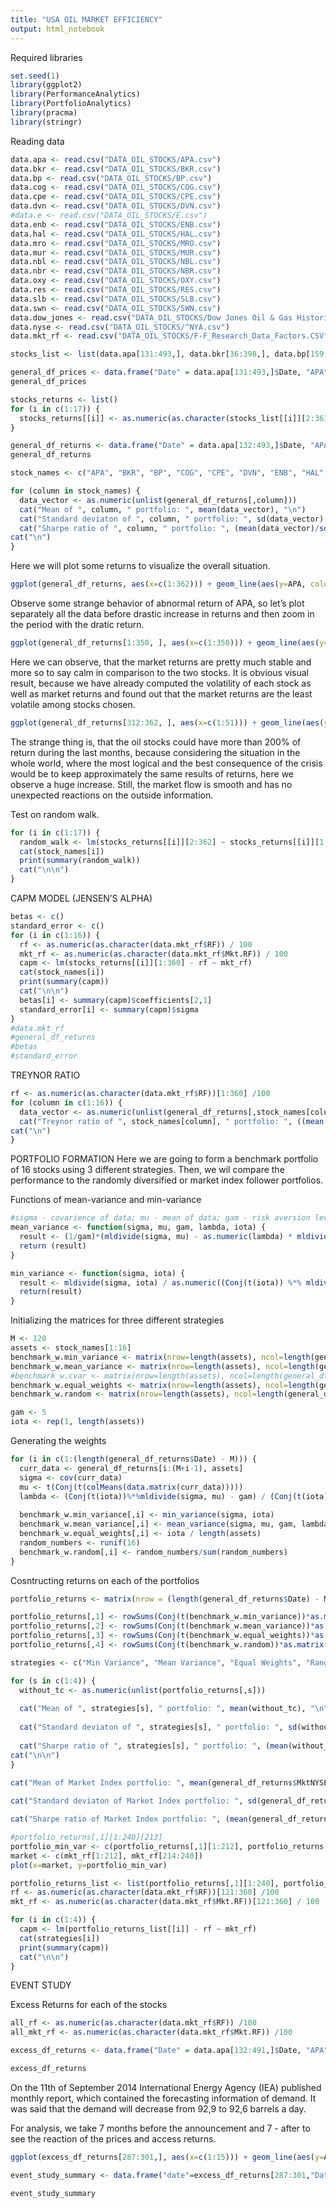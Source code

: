```yaml
---
title: "USA OIL MARKET EFFICIENCY"
output: html_notebook
---
```


Required libraries
```r
set.seed(1)
library(ggplot2)
library(PerformanceAnalytics)
library(PortfolioAnalytics)
library(pracma)
library(stringr)
```

Reading data
```r
data.apa <- read.csv("DATA_OIL_STOCKS/APA.csv")
data.bkr <- read.csv("DATA_OIL_STOCKS/BKR.csv")
data.bp <- read.csv("DATA_OIL_STOCKS/BP.csv")
data.cog <- read.csv("DATA_OIL_STOCKS/COG.csv")
data.cpe <- read.csv("DATA_OIL_STOCKS/CPE.csv")
data.dvn <- read.csv("DATA_OIL_STOCKS/DVN.csv")
#data.e <- read.csv("DATA_OIL_STOCKS/E.csv")
data.enb <- read.csv("DATA_OIL_STOCKS/ENB.csv")
data.hal <- read.csv("DATA_OIL_STOCKS/HAL.csv")
data.mro <- read.csv("DATA_OIL_STOCKS/MRO.csv")
data.mur <- read.csv("DATA_OIL_STOCKS/MUR.csv")
data.nbl <- read.csv("DATA_OIL_STOCKS/NBL.csv")
data.nbr <- read.csv("DATA_OIL_STOCKS/NBR.csv")
data.oxy <- read.csv("DATA_OIL_STOCKS/OXY.csv")
data.res <- read.csv("DATA_OIL_STOCKS/RES.csv")
data.slb <- read.csv("DATA_OIL_STOCKS/SLB.csv")
data.swn <- read.csv("DATA_OIL_STOCKS/SWN.csv")
data.dow_jones <- read.csv("DATA_OIL_STOCKS/Dow Jones Oil & Gas Historical Data.csv")
data.nyse <- read.csv("DATA_OIL_STOCKS/^NYA.csv")
data.mkt_rf <- read.csv("DATA_OIL_STOCKS/F-F_Research_Data_Factors.CSV")[766:1125, ]
```


```r
stocks_list <- list(data.apa[131:493,], data.bkr[36:398,], data.bp[159:521,], data.cog[2:364,], data.cpe[1:363,], data.dvn[57:419,], data.enb[73:435,], data.hal[214:576,], data.mro[238:600,], data.mur[118:480,], data.nbl[118:480,], data.nbr[202:564,], data.oxy[100:462,], data.res[70:432,], data.slb[100:462,], data.swn[121:483,], data.nyse[1:363,])
```

```r
general_df_prices <- data.frame("Date" = data.apa[131:493,]$Date, "APA" = data.apa[131:493,]$Close, "BKR" = data.bkr[36:398,]$Close, "BP" = data.bp[159:521,]$Close, "COG" = data.cog[2:364,]$Close, "CPE" = data.cpe[1:363,]$Close, "DVN" = data.dvn[57:419,]$Close, "ENB" = data.enb[73:435,]$Close, "HAL" = data.hal[214:576,]$Close, "MRO" = data.mro[238:600,]$Close, "MUR" = data.mur[118:480,]$Close, "NBL" = data.nbl[118:480,]$Close, "NBR" = data.nbr[202:564,]$Close, "OXY" = data.oxy[100:462,]$Close, "RES" = data.res[70:432,]$Close, "SLB" = data.slb[100:462,]$Close, "SWN" = data.swn[121:483,]$Close, "MktNYSE" = data.nyse[1:363,]$Close)
general_df_prices
```

```r
stocks_returns <- list()
for (i in c(1:17)) {
  stocks_returns[[i]] <- as.numeric(as.character(stocks_list[[i]][2:363,"Close"])) / as.numeric(as.character(stocks_list[[i]][1:362,"Close"])) - rep(1, 362)
}
```


```r
general_df_returns <- data.frame("Date" = data.apa[132:493,]$Date, "APA" = stocks_returns[[1]], "BKR" = stocks_returns[[2]], "BP" = stocks_returns[[3]], "COG" = stocks_returns[[4]], "CPE" = stocks_returns[[5]], "DVN" = stocks_returns[[6]], "ENB" = stocks_returns[[7]], "HAL" = stocks_returns[[8]], "MRO" = stocks_returns[[9]], "MUR" = stocks_returns[[10]], "NBL" = stocks_returns[[11]], "NBR" = stocks_returns[[12]], "OXY" = stocks_returns[[13]], "RES" = stocks_returns[[14]], "SLB" = stocks_returns[[15]], "SWN" = stocks_returns[[16]], "MktNYSE" = stocks_returns[[17]])
general_df_returns
```

```r
stock_names <- c("APA", "BKR", "BP", "COG", "CPE", "DVN", "ENB", "HAL", "MRO", "MUR", "NBL", "NBR", "OXY", "RES", "SLB", "SWN", "MktNYSE")

for (column in stock_names) {
  data_vector <- as.numeric(unlist(general_df_returns[,column]))
  cat("Mean of ", column, " portfolio: ", mean(data_vector), "\n")
  cat("Standard deviaton of ", column, " portfolio: ", sd(data_vector), "\n")
  cat("Sharpe ratio of ", column, " portfolio: ", (mean(data_vector)/sd(data_vector))*sqrt(12), "\n")
cat("\n")
}
```

Here we will plot some returns to visualize the overall situation.

```r
ggplot(general_df_returns, aes(x=c(1:362))) + geom_line(aes(y=APA, color="APA")) + geom_line(aes(y=MUR, color="MUR")) + geom_line(aes(y=MktNYSE, color="MktNYSE")) + scale_y_continuous(name="Returns") + scale_color_manual("Stocks", values=c("APA"="darkred", "MUR"="steelblue", "MktNYSE" = "indianred2")) + ggtitle("Returns of Stocks plus Market Returns")
```

Observe some strange behavior of abnormal return of APA, so let's plot separately all the data before drastic increase in returns and then zoom in the period with the dratic return.

```r
ggplot(general_df_returns[1:350, ], aes(x=c(1:350))) + geom_line(aes(y=APA, color="APA")) + geom_line(aes(y=MUR, color="MUR")) + geom_line(aes(y=MktNYSE, color="MktNYSE")) + scale_y_continuous(name="Returns") + scale_color_manual("Stocks", values=c("APA"="darkred", "MUR"="steelblue", "MktNYSE" = "indianred2")) + ggtitle("Returns of Stocks plus Market Returns before the strange increase")
```

Here we can observe, that the market returns are pretty much stable and more so to say calm in comparison to the two stocks. It is obvious visual result, because we have already computed the volatility of each stock as well as market returns and found out that the market returns are the least volatile among stocks chosen. 

```r
ggplot(general_df_returns[312:362, ], aes(x=c(1:51))) + geom_line(aes(y=APA, color="APA")) + geom_line(aes(y=MUR, color="MUR")) + geom_line(aes(y=MktNYSE, color="MktNYSE")) + scale_y_continuous(name="Returns") + scale_color_manual("Stocks", values=c("APA"="darkred", "MUR"="steelblue", "MktNYSE" = "indianred2")) + ggtitle("Returns of Stocks plus Market Returns, increase zoomed in")
```

The strange thing is, that the oil stocks could have more than 200% of return during the last months, because considering the situation in the whole world, where the most logical and the best consequence of the crisis would be to keep approximately the same results of returns, here we observe a huge increase. Still, the market flow is smooth and has no unexpected reactions on the outside information. 


Test on random walk.

```r
for (i in c(1:17)) {
  random_walk <- lm(stocks_returns[[i]][2:362] ~ stocks_returns[[i]][1:361])
  cat(stock_names[i])
  print(summary(random_walk))
  cat("\n\n")
}
```

CAPM MODEL (JENSEN'S ALPHA)

```r
betas <- c()
standard_error <- c()
for (i in c(1:16)) {
  rf <- as.numeric(as.character(data.mkt_rf$RF)) / 100
  mkt_rf <- as.numeric(as.character(data.mkt_rf$Mkt.RF)) / 100
  capm <- lm(stocks_returns[[i]][1:360] - rf ~ mkt_rf)
  cat(stock_names[i])
  print(summary(capm))
  cat("\n\n")
  betas[i] <- summary(capm)$coefficients[2,1]
  standard_error[i] <- summary(capm)$sigma
}
#data.mkt_rf
#general_df_returns
#betas
#standard_error
```

TREYNOR RATIO

```r
rf <- as.numeric(as.character(data.mkt_rf$RF))[1:360] /100
for (column in c(1:16)) {
  data_vector <- as.numeric(unlist(general_df_returns[,stock_names[column]]))[1:360] - rf
  cat("Treynor ratio of ", stock_names[column], " portfolio: ", ((mean(data_vector))/betas[column])*sqrt(12), "\n")
cat("\n")
}
```

PORTFOLIO FORMATION 
Here we are going to form a benchmark portfolio of 16 stocks using 3 different strategies. 
Then, we wil compare the performance to the randomly diversified or market index follower portfolios.

Functions of mean-variance and min-variance
```r
#sigma - covarience of data; mu - mean of data; gam - risk aversion level; iota - vector of n ones, where n - number of assets; lambda - calculated by formula.
mean_variance <- function(sigma, mu, gam, lambda, iota) {
  result <- (1/gam)*(mldivide(sigma, mu) - as.numeric(lambda) * mldivide(sigma, iota))
  return (result)
} 

min_variance <- function(sigma, iota) {
  result <- mldivide(sigma, iota) / as.numeric((Conj(t(iota)) %*% mldivide(sigma, iota)))
  return(result)
}
```


Initializing the matrices for three different strategies
```r
M <- 120
assets <- stock_names[1:16]
benchmark_w.min_variance <- matrix(nrow=length(assets), ncol=length(general_df_returns$Date) - M)
benchmark_w.mean_variance <- matrix(nrow=length(assets), ncol=length(general_df_returns$Date) - M)
#benchmark_w.cvar <- matrix(nrow=length(assets), ncol=length(general_df_returns$Date) - M)
benchmark_w.equal_weights <- matrix(nrow=length(assets), ncol=length(general_df_returns$Date) - M)
benchmark_w.random <- matrix(nrow=length(assets), ncol=length(general_df_returns$Date) - M)

gam <- 5
iota <- rep(1, length(assets))
```


Generating the weights
```r
for (i in c(1:(length(general_df_returns$Date) - M))) {
  curr_data <- general_df_returns[i:(M+i-1), assets]
  sigma <- cov(curr_data)
  mu <- t(Conj(t(colMeans(data.matrix(curr_data)))))
  lambda <- (Conj(t(iota))%*%mldivide(sigma, mu) - gam) / (Conj(t(iota)) %*% mldivide(sigma, iota)) 
  
  benchmark_w.min_variance[,i] <- min_variance(sigma, iota)
  benchmark_w.mean_variance[,i] <- mean_variance(sigma, mu, gam, lambda, iota)
  benchmark_w.equal_weights[,i] <- iota / length(assets)
  random_numbers <- runif(16)
  benchmark_w.random[,i] <- random_numbers/sum(random_numbers)
}
```


Cosntructing returns on each of the portfolios
```r
portfolio_returns <- matrix(nrow = (length(general_df_returns$Date) - M), ncol=4)

portfolio_returns[,1] <- rowSums(Conj(t(benchmark_w.min_variance))*as.matrix(general_df_returns[(M+1):length(general_df_returns$Date), assets]))
portfolio_returns[,2] <- rowSums(Conj(t(benchmark_w.mean_variance))*as.matrix(general_df_returns[(M+1):length(general_df_returns$Date), assets]))
portfolio_returns[,3] <- rowSums(Conj(t(benchmark_w.equal_weights))*as.matrix(general_df_returns[(M+1):length(general_df_returns$Date), assets]))
portfolio_returns[,4] <- rowSums(Conj(t(benchmark_w.random))*as.matrix(general_df_returns[(M+1):length(general_df_returns$Date), assets]))
```


```r
strategies <- c("Min Variance", "Mean Variance", "Equal Weights", "Random")

for (s in c(1:4)) {
  without_tc <- as.numeric(unlist(portfolio_returns[,s]))
  
  cat("Mean of ", strategies[s], " portfolio: ", mean(without_tc), "\n")
  
  cat("Standard deviaton of ", strategies[s], " portfolio: ", sd(without_tc), "\n")
  
  cat("Sharpe ratio of ", strategies[s], " portfolio: ", (mean(without_tc)/sd(without_tc))*sqrt(12), "\n")
cat("\n\n")
}

cat("Mean of Market Index portfolio: ", mean(general_df_returns$MktNYSE), "\n")
  
cat("Standard deviaton of Market Index portfolio: ", sd(general_df_returns$MktNYSE), "\n")

cat("Sharpe ratio of Market Index portfolio: ", (mean(general_df_returns$MktNYSE)/sd(general_df_returns$MktNYSE))*sqrt(12), "\n")
```

```r
#portfolio_returns[,1][1:240][213]
portfolio_min_var <- c(portfolio_returns[,1][1:212], portfolio_returns[,1][214:240])
market <- c(mkt_rf[1:212], mkt_rf[214:240])
plot(x=market, y=portfolio_min_var)
```


```r
portfolio_returns_list <- list(portfolio_returns[,1][1:240], portfolio_returns[,2][1:240], portfolio_returns[,3][1:240], portfolio_returns[,4][1:240])
rf <- as.numeric(as.character(data.mkt_rf$RF))[121:360] /100
mkt_rf <- as.numeric(as.character(data.mkt_rf$Mkt.RF))[121:360] / 100

for (i in c(1:4)) {
  capm <- lm(portfolio_returns_list[[i]] - rf ~ mkt_rf)
  cat(strategies[i])
  print(summary(capm))
  cat("\n\n")
}
```

EVENT STUDY

Excess Returns for each of the stocks 

```r
all_rf <- as.numeric(as.character(data.mkt_rf$RF)) /100
all_mkt_rf <- as.numeric(as.character(data.mkt_rf$Mkt.RF)) /100

excess_df_returns <- data.frame("Date" = data.apa[132:491,]$Date, "APA" = stocks_returns[[1]][1:360] - all_rf - betas[1]*all_mkt_rf, "BKR" = stocks_returns[[2]][1:360] - all_rf -  betas[2]*all_mkt_rf, "BP" = stocks_returns[[3]][1:360] - all_rf -  betas[3]*all_mkt_rf, "COG" = stocks_returns[[4]][1:360] - all_rf - betas[4]*all_mkt_rf, "CPE" = stocks_returns[[5]][1:360] - all_rf - betas[5]*all_mkt_rf, "DVN" = stocks_returns[[6]][1:360] - all_rf - betas[6]*all_mkt_rf, "ENB" = stocks_returns[[7]][1:360] - all_rf - betas[7]*all_mkt_rf, "HAL" = stocks_returns[[8]][1:360] - all_rf - betas[8]*all_mkt_rf, "MRO" = stocks_returns[[9]][1:360] - all_rf - betas[9]*all_mkt_rf, "MUR" = stocks_returns[[10]][1:360] - all_rf - betas[10]*all_mkt_rf, "NBL" = stocks_returns[[11]][1:360] - all_rf - betas[11]*all_mkt_rf, "NBR" = stocks_returns[[12]][1:360] - all_rf - betas[12]*all_mkt_rf, "OXY" = stocks_returns[[13]][1:360] - all_rf - betas[13]*all_mkt_rf, "RES" = stocks_returns[[14]][1:360] - all_rf - betas[14]*all_mkt_rf, "SLB" = stocks_returns[[15]][1:360] - all_rf - betas[15]*all_mkt_rf, "SWN" = stocks_returns[[16]][1:360] - all_rf - betas[16]*all_mkt_rf, "Mkt" = all_mkt_rf)

excess_df_returns
```

On the 11th of September 2014 International Energy Agency (IEA) published monthly report, which contained the forecasting information of demand. It was said that the demand will decrease from 92,9 to 92,6 barrels a day. 

For analysis, we take 7 months before the announcement and 7 - after to see the reaction of the prices and access returns. 
```r
ggplot(excess_df_returns[287:301,], aes(x=c(1:15))) + geom_line(aes(y=APA), linetype="twodash", color="steelblue") + geom_line(aes(y=CPE), linetype="twodash", color="steelblue") + geom_line(aes(y=BP), color="steelblue", linetype="twodash") + geom_line(aes(y=COG), linetype="twodash", color="steelblue") + geom_line(aes(y=DVN), linetype="twodash", color="steelblue")+ geom_line(aes(y=ENB), linetype="twodash", color="steelblue")+ geom_line(aes(y=HAL), linetype="twodash", color="steelblue")+ geom_line(aes(y=MRO), linetype="twodash", color="steelblue") + geom_line(aes(y=Mkt), color="darkred")  + scale_y_continuous(name="Excess Returns") + ggtitle("Event Study Plot") + geom_vline(xintercept = 8, color="red")
```

```r
event_study_summary <- data.frame("date"=excess_df_returns[287:301,"Date"], "Average Excess Return"=rowSums(excess_df_returns[287:301,stock_names[1:16]])/16)

event_study_summary
```







